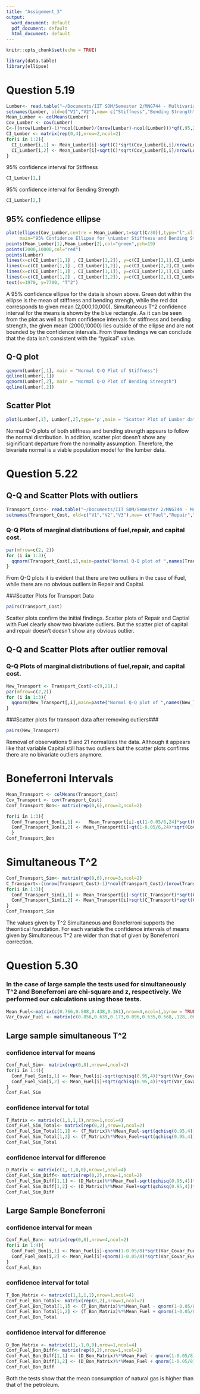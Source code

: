 ```yaml
---
title: "Assignment_3"
output:
  word_document: default
  pdf_document: default
  html_document: default
---
```


```r
knitr::opts_chunk$set(echo = TRUE)
```

```r
library(data.table)
library(ellipse)
```

# Question 5.19

```r
Lumber<- read.table("~/Documents/IIT SOM/Semester 2/MNG744 - Multivariate Data Analysis/Wichern_data/t5-11.DAT")
setnames(Lumber, old=c("V1","V2"),new= c("Stiffness","Bending Strength"))
Mean_Lumber <- colMeans(Lumber)
Cov_Lumber <- cov(Lumber)
C<-((nrow(Lumber)-1)*ncol(Lumber)/(nrow(Lumber)-ncol(Lumber)))*qf(.95,2,28)
CI_Lumber <- matrix(rep(0,4),nrow=2,ncol=2)
for(i in 1:2){ 
  CI_Lumber[i,1] <- Mean_Lumber[i]-sqrt(C)*sqrt(Cov_Lumber[i,i]/nrow(Lumber))
  CI_Lumber[i,2] <- Mean_Lumber[i]+sqrt(C)*sqrt(Cov_Lumber[i,i]/nrow(Lumber))
}
```

95% confidence interval for Stiffness
```r
CI_Lumber[1,]
```

95% confidence interval for Bending Strength
```r
CI_Lumber[2,]
```

## 95% confiedence ellipse
```r
plot(ellipse(Cov_Lumber,centre = Mean_Lumber,t=sqrt(C/30)),type="l",xlim=c(1000,3000),ylim=c(4000,12000), 
     main="95% Confidence Ellipse for \nLumber Stiffness and Bending Strength")
points(Mean_Lumber[1],Mean_Lumber[2],col="green",pch=19)
points(2000,10000,col="red")
points(Lumber)
lines(x=c(CI_Lumber[1,1] , CI_Lumber[1,2]), y=c(CI_Lumber[2,1],CI_Lumber[2,1]), lty=2, lwd=1.5,col="blue")
lines(x=c(CI_Lumber[1,1] , CI_Lumber[1,2]), y=c(CI_Lumber[2,2],CI_Lumber[2,2]), lty=2, lwd=1.5,col="blue")
lines(x=c(CI_Lumber[1,1] , CI_Lumber[1,1]), y=c(CI_Lumber[2,1],CI_Lumber[2,2]), lty=2, lwd=1.5,col="blue")
lines(x=c(CI_Lumber[1,2] , CI_Lumber[1,2]), y=c(CI_Lumber[2,1],CI_Lumber[2,2]), lty=2, lwd=1.5,col="blue")
text(x=1970, y=7700, "T^2")
```

A 95% confidence ellipse for the data is shown above. Green dot within the ellipse is the mean of stiffness and bending strengh, while the red dot corresponds to given mean (2,000,10,000). Simultaneous T^2 confidence interval for the means is shown by the blue rectangle. As it can be seen from the plot as well as from confidence intervals for stiffness and bending strength, the given mean (2000,10000) lies outside of the ellipse and are not bounded by the confidence intervals. From these findings we can conclude that the data isn't consistent with the "typical" value. 

## Q-Q plot
```r
qqnorm(Lumber[,1], main = "Normal Q-Q Plot of Stiffness")
qqline(Lumber[,1])
qqnorm(Lumber[,2], main = "Normal Q-Q Plot of Bending Strength")
qqline(Lumber[,2])
```

## Scatter Plot
```r
plot(Lumber[,1], Lumber[,2],type='p',main = "Scatter Plot of Lumber data",xlab=("Stiffness"),ylab = "Bending Strength")
```

Normal Q-Q plots of both stiffness and bending strength appears to follow the normal distribution. In addition, scatter plot doesn't show any siginificant departure from the normality assumption. Therefore, the bivariate normal is a viable population model for the lumber data.

# Question 5.22

## Q-Q and Scatter Plots with outliers
```r
Transport_Cost<- read.table("~/Documents/IIT SOM/Semester 2/MNG744 - Multivariate Data Analysis/Wichern_data/t5-13.DAT")
setnames(Transport_Cost, old=c("V1","V2","V3"),new= c("Fuel","Repair","Capital"))
```

### Q-Q Plots of marginal distributions of fuel,repair, and capital cost.
```r
par(mfrow=c(2, 2))
for (i in 1:3){
  qqnorm(Transport_Cost[,i],main=paste("Normal Q-Q plot of ",names(Transport_Cost[i])))
}
```

From Q-Q plots it is evident that there are two outliers in the case of Fuel, while there are no obvious outliers in Repair and Capital. 

###Scatter Plots for Transport Data
```r
pairs(Transport_Cost)
```
Scatter plots confirm the initial findings. Scatter plots of Repair and Captial with Fuel clearly show two bivariate outliers. But the scatter plot of capital and repair doesn't doesn't show any obvious outlier.

## Q-Q and Scatter Plots after outlier removal

### Q-Q Plots of marginal distributions of fuel,repair, and capital cost.
```r
New_Transport <- Transport_Cost[-c(9,21),]
par(mfrow=c(2,2))
for (i in 1:3){
  qqnorm(New_Transport[,i],main=paste("Normal Q-Q plot of ",names(New_Transport[i])))
}
```

###Scatter plots for transport data after removing outliers###
```r
pairs(New_Transport)
```

Removal of observations 9 and 21 normalizes the data. Although it appears like that variable Capital still has two outliers but the scatter plots confirms there are no bivariate outliers anymore. 

# Boneferroni Intervals
```r
Mean_Transport <- colMeans(Transport_Cost)
Cov_Transport <- cov(Transport_Cost)
Conf_Transport_Bon<- matrix(rep(0,6),nrow=3,ncol=2)

for(i in 1:3){ 
  Conf_Transport_Bon[i,1] <-   Mean_Transport[i]-qt(1-0.05/6,24)*sqrt(Cov_Transport[i,i]/nrow(Transport_Cost))
  Conf_Transport_Bon[i,2] <- Mean_Transport[i]+qt(1-0.05/6,24)*sqrt(Cov_Transport[i,i]/nrow(Transport_Cost))
  }
Conf_Transport_Bon
```

# Simultaneous T^2
```r
Conf_Transport_Sim<- matrix(rep(0,6),nrow=3,ncol=2)
C_Transport<-((nrow(Transport_Cost)-1)*ncol(Transport_Cost)/(nrow(Transport_Cost)-ncol(Transport_Cost)))*qf(.95,3,22)
for(i in 1:3){ 
  Conf_Transport_Sim[i,1] <- Mean_Transport[i]-sqrt(C_Transport)*sqrt(Cov_Transport[i,i]/nrow(Transport_Cost))
  Conf_Transport_Sim[i,2] <- Mean_Transport[i]+sqrt(C_Transport)*sqrt(Cov_Transport[i,i]/nrow(Transport_Cost))
}
Conf_Transport_Sim
```

The values given by T^2 Simultaneous and Boneferroni supports the theoritical foundation. For each variable the confidence intervals of means given by Simultaneous T^2 are wider than that of given by Boneferroni correction.

# Question 5.30
### In the case of large sample the tests used for simultaneously T^2 and Boneferroni are chi-square and z, respectively. We performed our calculations using those tests.

```r
Mean_Fuel<-matrix(c(0.766,0.508,0.438,0.161),nrow=4,ncol=1,byrow = TRUE)
Var_Covar_Fuel <- matrix(c(0.856,0.635,0.173,0.096,0.635,0.568,.128,.067,.173,.127,.171,.039,.096,.067,.039,.043),nrow = 4,ncol = 4,byrow = TRUE)
```

## Large sample simultaneous T^2

### confidence interval for means
```r
Conf_Fuel_Sim<- matrix(rep(0,8),nrow=4,ncol=2)
for(i in 1:4){ 
  Conf_Fuel_Sim[i,1] <- Mean_Fuel[i]-sqrt(qchisq(0.95,4))*sqrt(Var_Covar_Fuel[i,i]/50)
  Conf_Fuel_Sim[i,2] <- Mean_Fuel[i]+sqrt(qchisq(0.95,4))*sqrt(Var_Covar_Fuel[i,i]/50)
}
Conf_Fuel_Sim
```

### confidence interval for total
```r
T_Matrix <- matrix(c(1,1,1,1),nrow=1,ncol=4)
Conf_Fuel_Sim_Total<- matrix(rep(0,2),nrow=1,ncol=2)
Conf_Fuel_Sim_Total[1,1] <- (T_Matrix)%*%Mean_Fuel-sqrt(qchisq(0.95,4))*sqrt((T_Matrix%*%Var_Covar_Fuel%*%t(T_Matrix))/50) 
Conf_Fuel_Sim_Total[1,2] <- (T_Matrix)%*%Mean_Fuel+sqrt(qchisq(0.95,4))*sqrt((T_Matrix%*%Var_Covar_Fuel%*%t(T_Matrix))/50) 
Conf_Fuel_Sim_Total
```

### confidence interval for difference
```r
D_Matrix <- matrix(c(1,-1,0,0),nrow=1,ncol=4)
Conf_Fuel_Sim_Diff<- matrix(rep(0,2),nrow=1,ncol=2)
Conf_Fuel_Sim_Diff[1,1] <- (D_Matrix)%*%Mean_Fuel-sqrt(qchisq(0.95,4))*sqrt((D_Matrix%*%Var_Covar_Fuel%*%t(D_Matrix))/50)
Conf_Fuel_Sim_Diff[1,2] <- (D_Matrix)%*%Mean_Fuel+sqrt(qchisq(0.95,4))*sqrt((D_Matrix%*%Var_Covar_Fuel%*%t(D_Matrix))/50)
Conf_Fuel_Sim_Diff
```

## Large Sample Boneferroni

### confidence interval for mean
```r
Conf_Fuel_Bon<- matrix(rep(0,8),nrow=4,ncol=2)
for(i in 1:4){ 
  Conf_Fuel_Bon[i,1] <- Mean_Fuel[i]-qnorm(1-0.05/8)*sqrt(Var_Covar_Fuel[i,i]/50)
  Conf_Fuel_Bon[i,2] <- Mean_Fuel[i]+qnorm(1-0.05/8)*sqrt(Var_Covar_Fuel[i,i]/50)
}
Conf_Fuel_Bon
```

### confidence interval for total
```r
T_Bon_Matrix <- matrix(c(1,1,1,1),nrow=1,ncol=4)
Conf_Fuel_Bon_Total<- matrix(rep(0,2),nrow=1,ncol=2)
Conf_Fuel_Bon_Total[1,1] <- (T_Bon_Matrix)%*%Mean_Fuel - qnorm(1-0.05/8)*sqrt((T_Bon_Matrix%*%Var_Covar_Fuel%*%t(T_Bon_Matrix))/50)
Conf_Fuel_Bon_Total[1,2] <- (T_Bon_Matrix)%*%Mean_Fuel + qnorm(1-0.05/8)*sqrt((T_Bon_Matrix%*%Var_Covar_Fuel%*%t(T_Bon_Matrix))/50)
Conf_Fuel_Bon_Total
```

### confidence interval for difference
```r
D_Bon_Matrix <- matrix(c(1,-1,0,0),nrow=1,ncol=4)
Conf_Fuel_Bon_Diff<- matrix(rep(0,2),nrow=1,ncol=2)
Conf_Fuel_Bon_Diff[1,1] <- (D_Bon_Matrix)%*%Mean_Fuel - qnorm(1-0.05/8)*sqrt((D_Bon_Matrix%*%Var_Covar_Fuel%*%t(D_Bon_Matrix))/50)
Conf_Fuel_Bon_Diff[1,2] <- (D_Bon_Matrix)%*%Mean_Fuel + qnorm(1-0.05/8)*sqrt((D_Bon_Matrix%*%Var_Covar_Fuel%*%t(D_Bon_Matrix))/50)
Conf_Fuel_Bon_Diff
```

Both the tests show that the mean consumption of natural gas is higher than that of the petroleum.
